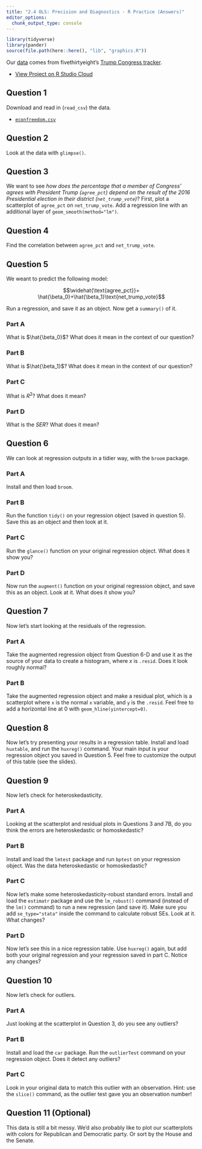 ```yaml
---
title: "2.4 OLS: Precision and Diagnostics - R Practice (Answers)"
editor_options: 
  chunk_output_type: console
---
```


```r
library(tidyverse)
library(pander)
source(file.path(here::here(), "lib", "graphics.R"))
```

Our [data](https://github.com/fivethirtyeight/data/tree/master/congress-trump-score) comes from fivethirtyeight's [Trump Congress tracker](https://projects.fivethirtyeight.com/congress-trump-score/).

- [View Project on R Studio Cloud](https://rstudio.cloud/project/575252)


## Question 1
Download and read in (`read_csv`) the data.

- [<i class="fas fa-table"></i> `econfreedom.csv`](/data/congress-trump-score.csv)

## Question 2
Look at the data with `glimpse()`. 

## Question 3
We want to see *how does the percentage that a member of Congress' agrees with President Trump (`agree_pct`) depend on the result of the 2016 Presidential election in their district (`net_trump_vote`)*? First, plot a scatterplot of `agree_pct` on `net_trump_vote`. Add a regression line with an additional layer of `geom_smooth(method="lm")`.

## Question 4
Find the correlation between `agree_pct` and `net_trump_vote`.

## Question 5
We weant to predict the following model:

$$\widehat{\text{agree_pct}}= \hat{\beta_0}+\hat{\beta_1}\text{net_trump_vote}$$

Run a regression, and save it as an object. Now get a `summary()` of it.

### Part A
What is $\hat{\beta_0}$? What does it mean in the context of our question?

### Part B
What is $\hat{\beta_1}$? What does it mean in the context of our question?

### Part C
What is $R^2$? What does it mean?

### Part D
What is the $SER$? What does it mean?

## Question 6
We can look at regression outputs in a tidier way, with the `broom` package. 

### Part A
Install and then load `broom`.

### Part B
Run the function `tidy()` on your regression object (saved in question 5). Save this as an object and then look at it.

### Part C
Run the `glance()` function on your original regression object. What does it show you?

### Part D
Now run the `augment()` function on your original regression object, and save this as an object. Look at it. What does it show you?

## Question 7
Now let's start looking at the residuals of the regression. 

### Part A
Take the augmented regression object from Question 6-D and use it as the source of your data to create a histogram, where $x$ is `.resid`. Does it look roughly normal?

### Part B
Take the augmented regression object and make a residual plot, which is a scatterplot where `x` is the normal `x` variable, and `y` is the `.resid`. Feel free to add a horizontal line at 0 with `geom_hline(yintercept=0)`. 

## Question 8
Now let's try presenting your results in a regression table. Install and load `huxtable`, and run the `huxreg()` command. Your main input is your regression object you saved in Question 5. Feel free to customize the output of this table (see the slides).

## Question 9
Now let's check for heteroskedasticity. 

### Part A
Looking at the scatterplot and residual plots in Questions 3 and 7B, do you think the errors are heteroskedastic or homoskedastic?

### Part B
Install and load the `lmtest` package and run `bptest` on your regression object. Was the data heteroskedastic or homoskedastic?

### Part C
Now let's make some heteroskedasticity-robust standard errors. Install and load the `estimatr` package and use the `lm_robust()` command (instead of the `lm()` command) to run a new regression (and save it). Make sure you add `se_type="stata"` inside the command to calculate robust SEs. Look at it. What changes?

### Part D
Now let's see this in a nice regression table. Use `huxreg()` again, but add both your original regression and your regression saved in part C. Notice any changes?

## Question 10
Now let's check for outliers. 

### Part A
Just looking at the scatterplot in Question 3, do you see any outliers?

### Part B
Install and load the `car` package. Run the `outlierTest` command on your regression object. Does it detect any outliers?

### Part C
Look in your original data to match this outlier with an observation. Hint: use the `slice()` command, as the outlier test gave you an observation number!

## Question 11 (Optional)

This data is still a bit messy. We'd also probably like to plot our scatterplots with colors for Republican and Democratic party. Or sort by the House and the Senate.